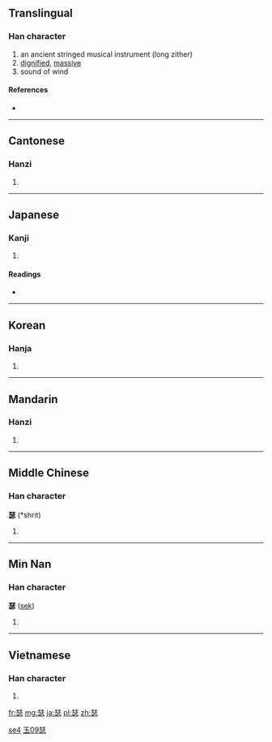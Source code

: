 ==Translingual==

===Han character===
{{Han char|rn=96|rad=玉|as=09|sn=13|four=1133<sub>1</sub>|canj=一土心竹 (MGPH)}}

# an ancient stringed musical instrument (long zither)
# [[dignified]], [[massive]]
# sound of wind

====References====
* {{Han ref|kx=0738.110|dkj=21133|dj=1149.020|hdz=21125.050|uh=745F|ud=29791|bh=B7E6|bd=47078}}

----

==Cantonese==

===Hanzi===
{{yue-hanzi|jyut=|y=sat1}}

# {{defn|Cantonese|sort=玉09}}

----

==Japanese==

===Kanji===
{{ja-kanji|grade=|rs=玉09}}

# {{defn|Japanese|sort=玉09}}

====Readings====
* {{ja-readings|on=[[しつ]] (shitsu)|kun=[[おおごと]] (oogoto)|nanori=}}

----

==Korean==

===Hanja===
{{ko-hanja|hangeul=슬|eumhun=|rv=seul|mr=sŭl|y=sul}}

# {{defn|Korean|sort=玉09}}

----

==Mandarin==

===Hanzi===
{{cmn-hanzi|pin=[[sè]] ([[se4]])|wg=se<sup>4</sup>}}

# {{defn|Mandarin|sort=玉09}}

[[Category:zh-cn:Musical instruments|se4]]
[[Category:zh-tw:Musical instruments|玉09瑟]]

----

==Middle Chinese==

===Han character===
'''瑟''' (*shrit)<!--asterisk represents reconstructed pronunciation-->

# {{defn|Middle Chinese|sort=玉09}}

----

==Min Nan==

===Han character===
'''瑟''' ([[sek]])

# {{defn|Min Nan}}

----

==Vietnamese==

===Han character===
{{vi-hantu|[[sắt]]|rs=玉09}}

# {{defn|Vietnamese|sort=玉09}}

[[fr:瑟]]
[[mg:瑟]]
[[ja:瑟]]
[[pl:瑟]]
[[zh:瑟]]
